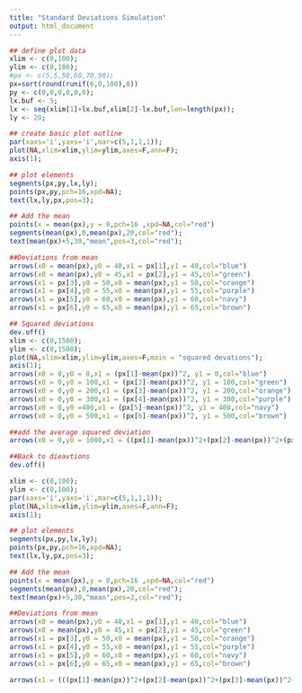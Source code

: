 ```yaml
---
title: "Standard Deviations Simulation"
output: html_document
---
```



```r
## define plot data
xlim <- c(0,100);
ylim <- c(0,100);
#px <- c(5,5,50,60,70,90);
px=sort(round(runif(6,0,100),0))
py <- c(0,0,0,0,0,0);
lx.buf <- 5;
lx <- seq(xlim[1]+lx.buf,xlim[2]-lx.buf,len=length(px));
ly <- 20;

## create basic plot outline
par(xaxs='i',yaxs='i',mar=c(5,1,1,1));
plot(NA,xlim=xlim,ylim=ylim,axes=F,ann=F);
axis(1);

## plot elements
segments(px,py,lx,ly);
points(px,py,pch=16,xpd=NA);
text(lx,ly,px,pos=3);

## Add the mean
points(x = mean(px),y = 0,pch=16 ,xpd=NA,col="red")
segments(mean(px),0,mean(px),20,col="red");
text(mean(px)+5,30,"mean",pos=3,col="red");

##Deviations from mean
arrows(x0 = mean(px),y0 = 40,x1 = px[1],y1 = 40,col="blue")
arrows(x0 = mean(px),y0 = 45,x1 = px[2],y1 = 45,col="green")
arrows(x1 = px[3],y0 = 50,x0 = mean(px),y1 = 50,col="orange")
arrows(x1 = px[4],y0 = 55,x0 = mean(px),y1 = 55,col="purple")
arrows(x1 = px[5],y0 = 60,x0 = mean(px),y1 = 60,col="navy")
arrows(x1 = px[6],y0 = 65,x0 = mean(px),y1 = 65,col="brown")
```

```r


## Squared deviations
dev.off()
xlim <- c(0,1500);
ylim <- c(0,1500);
plot(NA,xlim=xlim,ylim=ylim,axes=F,main = "squared devations");
axis(1);
arrows(x0 = 0,y0 = 0,x1 = (px[1]-mean(px))^2, y1 = 0,col="blue")
arrows(x0 = 0,y0 = 100,x1 = (px[2]-mean(px))^2, y1 = 100,col="green")
arrows(x0 = 0,y0 = 200,x1 = (px[3]-mean(px))^2, y1 = 200,col="orange")
arrows(x0 = 0,y0 = 300,x1 = (px[4]-mean(px))^2, y1 = 300,col="purple")
arrows(x0 = 0,y0 =400,x1 = (px[5]-mean(px))^2, y1 = 400,col="navy")
arrows(x0 = 0,y0 = 500,x1 = (px[6]-mean(px))^2, y1 = 500,col="brown")

##add the average squared deviation
arrows(x0 = 0,y0 = 1000,x1 = ((px[1]-mean(px))^2+(px[2]-mean(px))^2+(px[3]-mean(px))^2+(px[4]-mean(px))^2+(px[5]-mean(px))^2+(px[6]-mean(px))^2)/6, y1 = 1000,col="red")

##Back to dieavtions
dev.off()

xlim <- c(0,100);
ylim <- c(0,100);
par(xaxs='i',yaxs='i',mar=c(5,1,1,1));
plot(NA,xlim=xlim,ylim=ylim,axes=F,ann=F);
axis(1);

## plot elements
segments(px,py,lx,ly);
points(px,py,pch=16,xpd=NA);
text(lx,ly,px,pos=3);

## Add the mean
points(x = mean(px),y = 0,pch=16 ,xpd=NA,col="red")
segments(mean(px),0,mean(px),20,col="red");
text(mean(px)+5,30,"mean",pos=3,col="red");

##Deviations from mean
arrows(x0 = mean(px),y0 = 40,x1 = px[1],y1 = 40,col="blue")
arrows(x0 = mean(px),y0 = 45,x1 = px[2],y1 = 45,col="green")
arrows(x1 = px[3],y0 = 50,x0 = mean(px),y1 = 50,col="orange")
arrows(x1 = px[4],y0 = 55,x0 = mean(px),y1 = 55,col="purple")
arrows(x1 = px[5],y0 = 60,x0 = mean(px),y1 = 60,col="navy")
arrows(x1 = px[6],y0 = 65,x0 = mean(px),y1 = 65,col="brown")

arrows(x1 = (((px[1]-mean(px))^2+(px[2]-mean(px))^2+(px[3]-mean(px))^2+(px[4]-mean(px))^2+(px[5]-mean(px))^2+(px[6]-mean(px))^2)/6)^.5,y0 = 90,x0 = mean(px),y1 = 90,col="red")


```

